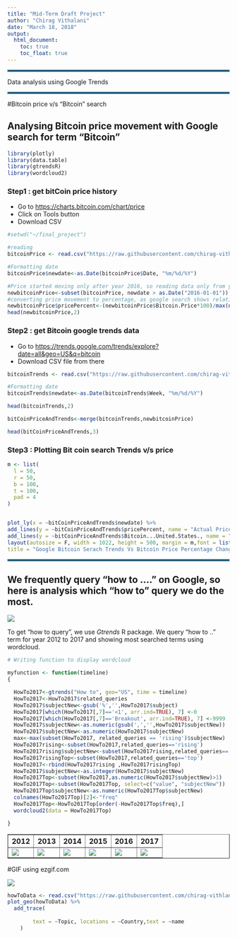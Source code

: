 ```yaml
---
title: "Mid-Term Draft Project"
author: "Chirag Vithalani"
date: "March 18, 2018"
output:
  html_document:
    toc: true
    toc_float: true
---
```


<hr style="border: 2px solid #357FAA;"/>
Data analysis using Google Trends

<hr style="border: 2px solid #357FAA;"/>

#Bitcoin price v/s "Bitcoin" search

## Analysing Bitcoin price movement with Google search for term "Bitcoin"



```r
library(plotly)
library(data.table)
library(gtrendsR)
library(wordcloud2)
```

### Step1 : get bitCoin price history 
- Go to <a href="https://charts.bitcoin.com/chart/price">https://charts.bitcoin.com/chart/price</a>
- Click on Tools button
- Download CSV

```r

#setwd("~/final_project")

#reading 
bitcoinPrice <- read.csv("https://raw.githubusercontent.com/chirag-vithlani/Capstone/master/data/bitcoin/BitCoin_price_updated.csv")

#Formatting date
bitcoinPrice$newdate<-as.Date(bitcoinPrice$Date, "%m/%d/%Y")

#Price started moving only after year 2016, so reading data only from year 2016
newbitcoinPrice<-subset(bitcoinPrice, newdate > as.Date("2016-01-01"))
#converting price movement to percentage, as google search shows relative index value
newbitcoinPrice$pricePercent<-(newbitcoinPrice$Bitcoin.Price*100)/max(newbitcoinPrice$Bitcoin.Price)
head(newbitcoinPrice,2)


```

### Step2 : get Bitcoin google trends data

- Go to  <a href="https://trends.google.com/trends/explore?date=all&geo=US&q=bitcoin">https://trends.google.com/trends/explore?date=all&geo=US&q=bitcoin</a>
- Download CSV file from there

```r

bitcoinTrends <- read.csv("https://raw.githubusercontent.com/chirag-vithlani/Capstone/master/data/bitcoin/BitCoin_Trends_updated.csv")

#Formatting date
bitcoinTrends$newdate<-as.Date(bitcoinTrends$Week, "%m/%d/%Y")

head(bitcoinTrends,2)

bitCoinPriceAndTrends<-merge(bitcoinTrends,newbitcoinPrice)

head(bitCoinPriceAndTrends,3)

```

### Step3 : Plotting Bit coin search Trends v/s price 

```r


m <- list(
  l = 50,
  r = 50,
  b = 100,
  t = 100,
  pad = 4
)


plot_ly(x = ~bitCoinPriceAndTrends$newdate) %>%
add_lines(y = ~bitCoinPriceAndTrends$pricePercent, name = "Actual Price Percentage", line = list(shape = "Actual Price Percentage")) %>%
add_lines(y = ~bitCoinPriceAndTrends$Bitcoin...United.States., name = "Google Bitcoin Serach Trends", line = list(shape = "Google Bitcoin Serach Trends"))%>%
layout(autosize = F, width = 1022, height = 500, margin = m,font = list(family = "\"Droid Sans\", sans-serif"),
title = "Google Bitcoin Serach Trends Vs Bitcoin Price Percentage Change",xaxis = list(title = "Timeline"),yaxis = list(title = "Bitcoin Percentage"))

```

<hr style="border: 2px solid #357FAA;"/>

## We frequently query "how to ...." on Google, so here is analysis which "how to" query we do the most.

<img src="https://raw.githubusercontent.com/chirag-vithlani/Capstone/master/images/Google_how_to.png" />



To get "how to query", we use *Gtrends* R package.
We query "how to .." term for year 2012 to 2017 and showing most searched terms using wordcloud.


```r


# Writing function to display wordcloud

myfunction <- function(timeline)
{

  HowTo2017<-gtrends("How to", geo="US", time = timeline)
  HowTo2017<-HowTo2017$related_queries
  HowTo2017$subjectNew<-gsub('%','',HowTo2017$subject)
  HowTo2017[which(HowTo2017[,7]=='<1', arr.ind=TRUE), 7] <-0
  HowTo2017[which(HowTo2017[,7]=='Breakout', arr.ind=TRUE), 7] <-9999
  HowTo2017$subjectNew<-as.numeric(gsub(',','',HowTo2017$subjectNew))
  HowTo2017$subjectNew<-as.numeric(HowTo2017$subjectNew)
  max<-max(subset(HowTo2017, related_queries == 'rising')$subjectNew)
  HowTo2017rising<-subset(HowTo2017,related_queries=='rising')
  HowTo2017rising$subjectNew<-subset(HowTo2017rising,related_queries=='rising')$subjectNew*100/max
  HowTo2017risingTop<-subset(HowTo2017,related_queries=='top')
  HowTo2017<-rbind(HowTo2017rising ,HowTo2017risingTop)
  HowTo2017$subjectNew<-as.integer(HowTo2017$subjectNew)
  HowTo2017Top<-subset(HowTo2017,as.numeric(HowTo2017$subjectNew)>1)
  HowTo2017Top<-subset(HowTo2017Top, select=c("value", "subjectNew"))
  HowTo2017Top$subjectNew<-as.numeric(HowTo2017Top$subjectNew)
  colnames(HowTo2017Top)[2]<-"freq"
  HowTo2017Top<-HowTo2017Top[order(-HowTo2017Top$freq),]
  wordcloud2(data = HowTo2017Top)

}

```



<table border="1" size="100%">
<tr>
<th>2012</th>
<th>2013</th>
<th>2014</th>
<th>2015</th>
<th>2016</th>
<th>2017</th>
</tr>
<tr>
<td><img src="https://raw.githubusercontent.com/chirag-vithlani/Capstone/master/images/2012_wc.png" ></td>
<td><img src="https://raw.githubusercontent.com/chirag-vithlani/Capstone/master/images/2013_wc.png" ></td>
<td><img src="https://raw.githubusercontent.com/chirag-vithlani/Capstone/master/images/2014_wc.png" ></td>
<td><img src="https://raw.githubusercontent.com/chirag-vithlani/Capstone/master/images/2015_wc.png" ></td>
<td><img src="https://raw.githubusercontent.com/chirag-vithlani/Capstone/master/images/2016_wc.png" ></td>
<td><img src="https://raw.githubusercontent.com/chirag-vithlani/Capstone/master/images/2017_wc.png" ></td>
</tr>
</table>


#GIF using ezgif.com

![](https://raw.githubusercontent.com/chirag-vithlani/Capstone/master/images/howToTrends.gif.gif) 




```r
howToData <- read.csv("https://raw.githubusercontent.com/chirag-vithlani/Capstone/master/data/How_to_Interesting.csv")
plot_geo(howToData) %>%
  add_trace(
        
        text = ~Topic, locations = ~Country,text = ~name
    )

```
